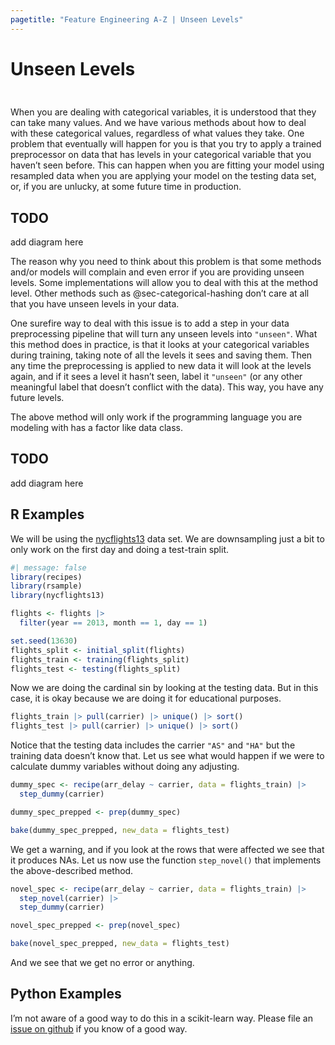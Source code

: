 ```yaml
---
pagetitle: "Feature Engineering A-Z | Unseen Levels"
---
```


# Unseen Levels {#sec-categorical-unseen}

::: {style="visibility: hidden; height: 0px;"}
## Unseen Levels
:::

When you are dealing with categorical variables, it is understood that they can take many values.
And we have various methods about how to deal with these categorical values, regardless of what values they take.
One problem that eventually will happen for you is that you try to apply a trained preprocessor on data that has levels in your categorical variable that you haven't seen before.
This can happen when you are fitting your model using resampled data when you are applying your model on the testing data set, or, if you are unlucky, at some future time in production.

::: callout-caution
# TODO

add diagram here
:::

The reason why you need to think about this problem is that some methods and/or models will complain and even error if you are providing unseen levels.
Some implementations will allow you to deal with this at the method level.
Other methods such as @sec-categorical-hashing don't care at all that you have unseen levels in your data.

One surefire way to deal with this issue is to add a step in your data preprocessing pipeline that will turn any unseen levels into `"unseen"`.
What this method does in practice, is that it looks at your categorical variables during training, taking note of all the levels it sees and saving them.
Then any time the preprocessing is applied to new data it will look at the levels again, and if it sees a level it hasn't seen, label it `"unseen"` (or any other meaningful label that doesn't conflict with the data).
This way, you have any future levels.

::: callout-note
The above method will only work if the programming language you are modeling with has a factor like data class.
:::

::: callout-caution
# TODO

add diagram here
:::

## R Examples

We will be using the [nycflights13](https://github.com/tidyverse/nycflights13) data set.
We are downsampling just a bit to only work on the first day and doing a test-train split.

```r
#| message: false
library(recipes)
library(rsample)
library(nycflights13)

flights <- flights |>
  filter(year == 2013, month == 1, day == 1)

set.seed(13630)
flights_split <- initial_split(flights)
flights_train <- training(flights_split)
flights_test <- testing(flights_split)
```

Now we are doing the cardinal sin by looking at the testing data.
But in this case, it is okay because we are doing it for educational purposes.

```r
flights_train |> pull(carrier) |> unique() |> sort()
flights_test |> pull(carrier) |> unique() |> sort()
```

Notice that the testing data includes the carrier `"AS"` and `"HA"` but the training data doesn't know that.
Let us see what would happen if we were to calculate dummy variables without doing any adjusting.

```r
dummy_spec <- recipe(arr_delay ~ carrier, data = flights_train) |>
  step_dummy(carrier)

dummy_spec_prepped <- prep(dummy_spec)

bake(dummy_spec_prepped, new_data = flights_test)
```

We get a warning, and if you look at the rows that were affected we see that it produces NAs.
Let us now use the function `step_novel()` that implements the above-described method.

```r
novel_spec <- recipe(arr_delay ~ carrier, data = flights_train) |>
  step_novel(carrier) |>
  step_dummy(carrier) 

novel_spec_prepped <- prep(novel_spec)

bake(novel_spec_prepped, new_data = flights_test)
```

And we see that we get no error or anything.

## Python Examples

I'm not aware of a good way to do this in a scikit-learn way.
Please file an [issue on github](https://github.com/EmilHvitfeldt/feature-engineering-az/issues/new?assignees=&labels=&projects=&template=general-issue.md&title) if you know of a good way.